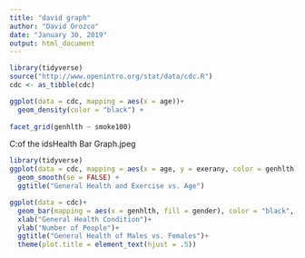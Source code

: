 ---
title: "david graph"
author: "David Orozco"
date: "January 30, 2019"
output: html_document
---
```{r}
library(tidyverse)
source("http://www.openintro.org/stat/data/cdc.R")
cdc <- as_tibble(cdc)

```
```{r}
ggplot(data = cdc, mapping = aes(x = age))+
  geom_density(color = "black") +
  
facet_grid(genhlth ~ smoke100)
```

C:\Users\Dav of the ids\Documents\STAT 2600\Lab03\Ethan Health Bar Graph.jpeg


```{r}
library(tidyverse)
ggplot(data = cdc, mapping = aes(x = age, y = exerany, color = genhlth)) +
  geom_smooth(se = FALSE) +
  ggtitle("General Health and Exercise vs. Age")
```
```{r ggplot, echo = FALSE, message = FALSE}

ggplot(data = cdc)+
  geom_bar(mapping = aes(x = genhlth, fill = gender), color = "black", position = "dodge")+
  xlab("General Health Condition")+
  ylab("Number of People")+
  ggtitle("General Health of Males vs. Females")+
  theme(plot.title = element_text(hjust = .5))


```
